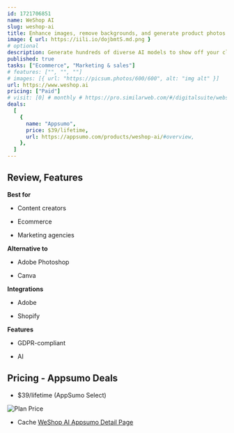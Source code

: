 ```yaml
---
id: 1721706851
name: WeShop AI
slug: weshop-ai
title: Enhance images, remove backgrounds, and generate product photos with this AI creative studio
image: { url: https://iili.io/dojbmtS.md.png }
# optional
description: Generate hundreds of diverse AI models to show off your clothing productsPlace your physical products in stunning backdrops for better product images
published: true
tasks: ["Ecommerce", "Marketing & sales"]
# features: ["", "", ""]
# images: [{ url: "https://picsum.photos/600/600", alt: "img alt" }]
url: https://www.weshop.ai
pricing: ["Paid"]
# visit: [0] # monthly # https://pro.similarweb.com/#/digitalsuite/websiteanalysis/home
deals:
  [
    {
      name: "Appsumo",
      price: $39/lifetime,
      url: https://appsumo.com/products/weshop-ai/#overview,
    },
  ]
---
```


## Review, Features

**Best for**

- Content creators

- Ecommerce

- Marketing agencies

**Alternative to**

- Adobe Photoshop

- Canva

**Integrations**

- Adobe

- Shopify

**Features**

- GDPR-compliant

- AI

## Pricing - Appsumo Deals

- $39/lifetime (AppSumo Select)

<Img src="https://iili.io/doeBdiu.png" alt="Plan Price" />

- Cache [WeShop AI Appsumo Detail Page](https://iili.io/doeBzWF.png)
